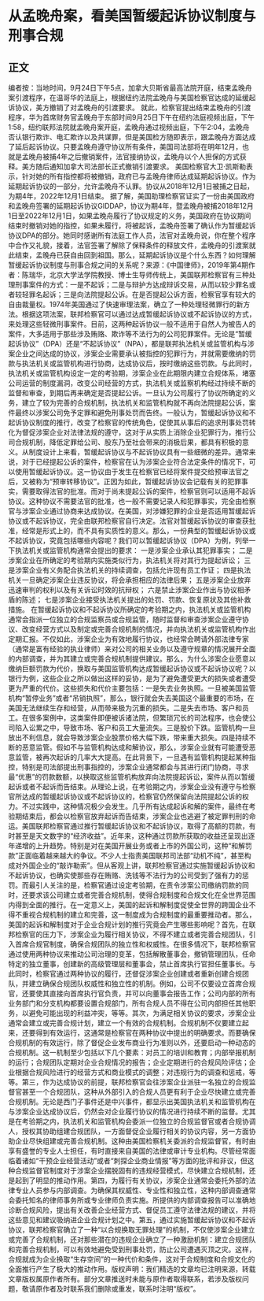 # 从孟晚舟案，看美国暂缓起诉协议制度与刑事合规 
## 正文
编者按：当地时间，9月24日下午5点，加拿大贝斯省最高法院开庭，结束孟晚舟案引渡程序，在温哥华的法庭上，根据纽约法院孟晚舟与美国检察官达成的延缓起诉协议，美方撤销了对孟晚舟的引渡要求。  就此，检察官提出结束孟晚舟的引渡程序，华为首席财务官孟晚舟于东部时间9月25日下午在纽约法庭视频出庭，下午1:58，纽约联邦法院就孟晚舟案开庭，孟晚舟通过视频出庭，下午2:04，孟晚舟否认银行欺诈、电汇欺诈以及共谋罪，但是美国检方随即表示，跟孟晚舟方面达成了延后起诉协议。只要孟晚舟遵守协议所有条件，美国司法部将在明年12月，也就是孟晚舟被捕4年之后撤销案件，法官接纳协议，孟晚舟以个人担保的方式获释。美方随后通知加拿大司法部长正式撤销引渡要求。  美国检察官大卫·凯斯勒表示，针对她的所有指控都将被撤销，政府已与孟晚舟律师达成延期起诉协议。作为延期起诉协议的一部分，允许孟晚舟不认罪。协议从2018年12月1日被捕之日起，为期4年，2022年12月1日结束。  据了解，美国助理检察官证实了一份由美国政府和孟晚舟签署的延期起诉协议GIDDAP，协议为期4年，暨孟晚舟被捕2018年12月1日至2022年12月1日，如果孟晚舟履行了协议规定的义务，美国政府在协议期间结束时撤销对她的指控，如果未履行，将被起诉，孟晚舟签署了确认作为暂缓起诉协议DPA的部分。她同时感谢所有法庭工作人员，法官对孟晚舟说，你在整个程序中合作又礼貌，接着，法官签署了解除了保释条件的释放文件，孟晚舟的引渡案就此结束，孟晚舟已获自由回到祖国。那么，延期起诉协议是个什么东西？如何理解暂缓起诉协议制度与刑事合规之间的关系呢？来源：《中国律师》，2019年第4期作者：陈瑞华，北京大学法学院教授、博士生导师传统上，美国联邦检察官有三种处理刑事案件的方式：一是不起诉；二是与辩护方达成辩诉交易，从而以较少罪名或者较轻罪名起诉；三是向法院提起公诉。在是否提起公诉方面，检察官享有较大的自由裁量权。1974年美国通过了快速审理法案，确立了一种处理轻微罪行的新方法。根据这项法案，联邦检察官可以通过达成暂缓起诉协议或不起诉协议的方式，来处理这些轻微刑事案件。目前，这两种起诉协议一般不适用于自然人为被告人的案件，大多适用于那些涉及贿赂、欺诈等不法行为的公司犯罪案件。无论是“暂缓起诉协议”（DPA）还是“不起诉协议”（NPA），都是联邦执法机关或监管机构与涉案企业之间达成的协议，涉案企业需要承认被指控的犯罪行为，并就需要缴纳的罚款与执法机关或监管机构进行协商，达成协议后，按时缴纳这些罚款。与此同时，执法机关或监管机构设定一定的考验期，涉案企业在此期限内建立合规体系，堵塞公司运营的制度漏洞，改变公司经营的方式，执法机关或监察机构经过持续不断的监督和审查，到期后再来确定是否提起公诉。一旦认为公司履行了协议所确定的义务，建立了较为完善的合规机制，执法机关和监管机构就不再向法院提起公诉，案件最终以涉案公司免予定罪和避免刑事处罚而告终。一般认为，暂缓起诉协议和不起诉协议制度的推行，改变了检察官的传统角色，促使其从事后的追求刑事处罚转化为督促涉案企业对法律法规的遵守，这对于从实质上消除企业犯罪行为，推行公司合规机制，降低定罪给公司、股东乃至社会带来的消极后果，都具有积极的意义。从制度设计上来看，暂缓起诉协议与不起诉协议具有一些细微的差异。通常来说，对于已经提起公诉的案件，检察官在认为涉案企业符合法定条件的情况下，可以使用暂缓起诉协议。这一协议由于发生在检察官已经将案件提交给预审法官之后，又被称为“预审转移协议”。正因为如此，暂缓起诉协议会记载有关的犯罪事实，需要取得法官的批准。而对于尚未提起公诉的案件，检察官则可以适用不起诉协议。这种协议不需要法官的批准，也一般不需要记录人和犯罪事实，完全由检察官与涉案企业通过协商来达成协议。在美国，对涉嫌犯罪的企业是否适用暂缓起诉协议或不起诉协议，完全由联邦检察官自行决定。法官对暂缓起诉协议的审查获批准，经常是形式上的，而不具有实质性的意义。那么，一份典型的暂缓起诉协议或不起诉协议，究竟包括哪些内容呢？我们可以暂缓起诉协议（DPA）为例，列举一下执法机关或监管机构通常会提出的要求： 一是涉案企业承认其犯罪事实；  二是涉案企业在所确定的考验期内实施类似行为，执法机关将对其行为提起诉讼；  三是涉案企业有义务配合执法机关的持续调查，包括允许现有员工作证；  四是执法机关一旦确定涉案企业违反协议，将会承担相应的法律后果；  五是涉案企业放弃迅速审判的权利以及有关诉讼时效的抗辩权；  六是禁止涉案企业作出与协议相矛盾的陈述；  七是涉案企业接受执法机关提出的处罚、罚款、恢复原状及其他补救措施。 在暂缓起诉协议和不起诉协议所确定的考验期之内，执法机关或监管机构通常会指派一位独立的合规监察员或合规监管，随时监督和审查涉案企业遵守协议、改变经营方式以及制定或完善合规机制的情况，并向执法机关或监管机构作出定期汇报。不仅如此，涉案企业为有效地履行协议，也经常会聘请外部法律专家（通常是富有经验的执业律师）来对公司的相关业务以及遵守规章的情况展开全面的内部调查，并为其建立或完善合规机制提供建议。那么，为什么涉案企业愿意以缴纳巨额罚款为代价，换取与美国监管机构达成暂缓起诉协议或不起诉协议呢？以银行为例，这些企业之所以做出这样的妥协，是为了避免遭受更大的损失或者遭受更为严重的代价。这些损失和代价主要包括：一是失去业务执照。一旦被美国监管机构“暂停业务”或者“吊销执照”，那么，银行就会失去美国这个最重要的市场，在美国无法继续生存和经营，从而带来极为沉重的损失。二是失去市场、客户和员工。在很多案例中，这类案件即便被诉诸法院，但繁琐冗长的司法程序，也会使公司陷入讼累之中，导致市场、客户和员工大量流失。三是股价下跌。监管机构一旦放出不利信息，就会导致涉案企业股票价格大幅下跌，带来重大损失。四是持续不断的恶意监管。假如不与监管机构达成和解协议，那么，涉案企业就有可能遭受恶意监管，被再次起诉的几率大大提高。在此背景下，一旦遇有监管机构提起某种指控，特别是司法部提出刑事指控的，涉案企业通常都会与其进行闭门协商，寻求最“优惠”的罚款数额，以换取这些监管机构放弃向法院提起诉讼，案件从而以暂缓起诉或者不起诉而告结束。从理论上说，在考验期之内，涉案企业没有遵守与检察官所达成的暂缓起诉协议或不起诉协议的，检察官仍然保留向法院提起公诉的权力。不过实践中，这种情况极少会发生。几乎所有达成起诉和解的案件，最终在考验期结束后，都会以检察官放弃起诉而告结束，涉案企业也逃避了被定罪判刑的命运。美国联邦检察官通过推行暂缓起诉协议和不起诉协议，取得了高额的罚款，有时甚至是天文数字的“经济收益”。近年来，这种通过罚款所获取的收益还呈现出逐年递增的上升趋势。特别是对在美国开展业务或者上市的外国公司，这种“和解罚款”正面临着越来越大的争议。不少人士指责美国联邦司法部“动机不纯”，甚至构成对外国企业的“敲诈勒索”。但从客观上讲，联邦检察官通过实施暂缓起诉协议和不起诉协议，也确实使那些存在贿赂、洗钱等不法行为的公司受到了强有力的惩罚。而最引人关注的是，检察官通过设定考验期，在责令涉案公司缴纳罚款的同时，还要求该公司建立或者完善合规机制，使得合规制度和合规文化在全世界范围内得到全面的推行。在一定意义上，美国的起诉和解制度促使全世界的跨国企业不得不重视合规机制的建立和完善，这一制度成为合规制度的最重要推动者。那么，美国的起诉和解制度对于企业合规计划的推行究竟会产生哪些影响呢？首先，在联邦检察官的压力下，涉案企业为履行相关协议，不得不建立或者完善合规团队，引入首席合规官制度，确保合规团队的独立性和权威性。在很多情况下，联邦检察官通过使用两种协议来推动公司治理的变革，包括解散董事会，撤销管理团队，任命特定的独立董事，创建新的高级管理层和董事会，禁止首席执行官担任董事长。与此同时，检察官通过两种协议的履行，还督促涉案企业创建或者重新创建合规团队，并建立确保合规团队权威性和独立性的机制。例如，公司不仅要设立首席合规官，还要使其直接向首席执行官负责，并可以向董事会报告工作；公司内部的所有业务部门和分支机构都要设置合规部门，所有合规人员不得在公司内部担任其他职务，以避免可能出现的利益冲突，等等。其次，为满足相关协议的要求，涉案企业通常会建立或完善合规计划，建立一个有效的合规机制。合规机制不仅要建立起来，还要得到有效运行，这通常是检察官在两种协议中提出的明确要求。而要确保合规机制的有效运行，除了督促企业发布商业行为准则以外，还要启动一种动态的合规机制。这一机制至少包括以下几个要素：对员工的培训和教育；内部举报机制的运行；合规团队定期对企业合规情况的报告；企业定期进行的合规风险评估；企业根据合规风险进行的经营方式和商业模式的调整；对违规行为的调查和惩戒，等等。第三，作为达成协议的前提，联邦检察官会往涉案企业派驻一名独立的合规监督官甚至一个合规团队，这种从外部引入的合规人员更有利于企业尽快建立或完善合规机制。无论是西门子事件还是中兴事件，都显示出美国执法机关和监管机构在与涉案企业达成协议后，仍然会对企业履行协议的情况进行持续不断的监督。尤其是在考验期之内，执法机关和监管机构会委派一位独立的合规监督官或者合规协调人，授权其协助组建合规团队，一方面督促企业履行相关的协议内容，另一方面协助企业尽快组建或完善合规机制。这种由美国检察机关委派的合规监督官，有时由享有盛誉的专业人士担任，有时直接来自美国的法律或审计专业机构。尽管经常面临着诸如“干预企业经营活动”或者“刺探企业商业情报”等方面的批评和非议，但这种合规监督官制度对于涉案企业摆脱固有的违规经营模式，尽快建立合规机制，还是起到了明显的推动作用。第四，为履行有关协议，涉案企业通常会委托外部的法律专业人员参与内部调查。为确保其权威性、专业性和独立性，这种内部调查通常会委托知名的律师事务所或专业律师负责实施。所提供的内部调查报告可以准确地诊断合规风险，提出有关改善企业经营方式、督促员工遵守法律法规的建议，并将这些意见和建议吸纳进企业合规计划之中。第五，通过实施暂缓起诉协议和不起诉协议，联邦检察官确立了一种“以合规换取无罪处理”的机制，不仅使涉案企业建立或完善了合规机制，还对那些潜在的违规企业确立了一种激励机制：建立合规团队和完善合规机制，可以有效地避免受到刑事处罚，防止公司遭遇灭顶之灾。这样，合规就成为企业换取“生存空间”的一种代价和条件，这对于合规制度和合规文化的全面推行产生了极大的推动作用。版权声明：我们精选的文章均已注明来源，转载文章版权属原作者所有。部分文章推送时未能与原作者取得联系，若涉及版权问题，敬请原作者及时联系我们删除或重发，联系时注明“版权”。